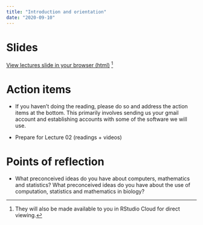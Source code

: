 ```yaml
---
title: "Introduction and orientation"
date: "2020-09-10"
---
```


# Slides

[View lectures slide in your browser (html)](/slides/00-slides.html)
^[They will also be made available  to you in RStudio Cloud for direct viewing.]

# Action items

- If you haven't doing the reading, please do so and address the action items at the bottom.
This primarily involves sending us your gmail account and establishing accounts with some 
of the software we will use.

- Prepare for Lecture 02 (readings + videos)

# Points of reflection

- What preconceived ideas do you have about computers, mathematics and statistics? What preconceived ideas do you have about the use of computation, statistics and mathematics in biology?  

